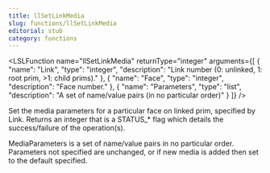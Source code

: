 ```yaml
---
title: llSetLinkMedia
slug: functions/llSetLinkMedia
editorial: stub
category: functions
---
```


<LSLFunction
	name="llSetLinkMedia"
	returnType="integer"
	arguments={[
	{
		"name": "Link",
		"type": "integer",
		"description": "Link number (0: unlinked, 1: root prim, &gt;1: child prims)."
	},
	{
		"name": "Face",
		"type": "integer",
		"description": "Face number."
	},
	{
		"name": "Parameters",
		"type": "list",
		"description": "A set of name/value pairs (in no particular order)"
	}
]}
/>

Set the media parameters for a particular face on linked prim, specified by Link. Returns an integer that is a STATUS_* flag which details the success/failure of the operation(s).

MediaParameters is a set of name/value pairs in no particular order. Parameters not specified are unchanged, or if new media is added then set to the default specified.
